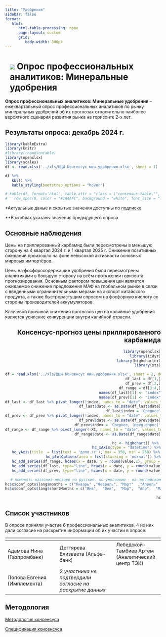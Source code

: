 ```yaml
---
title: "Удобрения"
sidebar: false
format:
   html:
      html-table-processing: none
      page-layout: custom
      grid:
         body-width: 800px
---
```


# ![](../images/icon-agro.svg)  Опрос профессиональных аналитиков: Минеральные удобрения {.my-custom-class style="margin-left:3%;"}

::::::::::: grid
::: {.g-col-12 .g-col-sm-12 .g-col-xs-12 .g-col-xl-10 .g-col-md-6 .g-col-lg-6}
**Опрос профессиональных аналитиков: Минеральные удобрения** -- ежеквартальный опрос профессиональных аналитиков по рынку минеральных удобрений об их прогнозах относительно наиболее вероятного сценария развития рынка на горизонте 2-х лет.
:::

::: {.g-col-12 .g-col-sm-12 .g-col-xs-12 .g-col-xl-10 .g-col-md-6 .g-col-lg-6}
## Результаты опроса: декабрь 2024 г.

```r
library(kableExtra)
library(knitr)
#library(rhandsontable)
library(openxlsx)
library(scales)
df <- read.xlsx('../xls/ЦЦИ Консенсус мин.удобрения.xlsx', sheet = 1)

df %>%
   kbl() %>%
   kable_styling(bootstrap_options = "hover")

# kable(df, format='html', table.attr = "class = \"consensus-table\"", digits=1, lable = TRUE) %>%
#   row_spec(0, color = "#1A4AFC", background = "white", font_size = "larger", bold = TRUE, align = "right")
```

\*Актуальные даные и скрытые значения доступны по [подписке](../subscribe.qmd)

\*\*В скобках указаны значения предыдущего опроса
:::

::: {.g-col-12 .g-col-sm-12 .g-col-xs-12 .g-col-xl-5 .g-col-md-6 .g-col-lg-6}
## Основные наблюдения

Цены на приллированный карбамид были пересмотрены в меньшую сторону на 4 квартал 2024 г. и 1 квартал 2025 г. Снижение позитивных ожиданий произошло на фоне невысокой активности основных мировых импортёров.

Цены на фосфоросодержащие удобрения были пересмотрены аналитиками в большую сторону на всём протяжении горизонта прогнозирования. Основным фактором повышения цен является ожидаемое снижение предложения МАФ на глобальном рынке в связи с введенными ограничительными мерами на экспорт китайского продукта, а также быстрорастущим спросом на фосфорную кислоту со стороны производителей аккумуляторов.

Ключевой причиной снижения прогнозов цен на калийные удобрения является усиление конкуренции внутри калийной отрасли.
:::

:::: {.g-col-12 .g-col-sm-12 .g-col-xs-12 .g-col-xl-5 .g-col-md-6 .g-col-lg-6}
::: {style="text-align: right"}
## Консенсус-прогноз цены приллированного карбамида

```r
library(openxlsx)
library(tidyr)
library(highcharter)
library(xts)

df = read.xlsx('../xls/ЦЦИ Консенсус мин.удобрения.xlsx', sheet = 2, detectDates = TRUE)
df_last = df[1,]
df_prev = df[2,]
df_range = df[3:4,]
names(df_last)[1] <- "index"
names(df_prev)[1] <- "index"
df_last <- df_last %>% pivot_longer(!index, names_to = "date", values_to = 'value')
df_last$date <- as.Date(df_last$date)
df_last$index = 'Среднее'
df_prev <- df_prev %>% pivot_longer(!index, names_to = "date", values_to = 'value')
df_prev$date <- as.Date(df_prev$date)
df_prev$index = 'Среднее, (пред.опрос)'
df_range <- df_range %>% pivot_longer(-X1, names_to = "date", values_to = 'value')
df_range$date <- as.Date(df_range$date)

hc <- highchart() %>% 
   hc_xAxis(type = "datetime") %>%
   hc_yAxis(title  = list(text = 'долл./т'), max = 350, min = 250) %>% 
   hc_plotOptions(area = list(stacking = 'normal')) %>%
   hc_add_series(df_range, hcaes(x = date, y = round(value,2), group = X1), type = 'area', color = c('#d1e5ff','#ffffff')) %>%
   hc_add_series(df_last, type="line", hcaes(x = date, y = round(value,2), group=index), color = "#1A4AFC", dataLabels = TRUE) %>%
   hc_add_series(df_prev, type="line", hcaes(x = date, y = round(value,2), group=index), color = "#1A4AFC", dashStyle = "ShortDash")

# поменять названия месяцев на русские. по умолчанию - на английском
hc$x$conf_opts$lang$months = c("Январь"	,"Февраль",	"Март"	,"Апрель"	,"Май",	"Июнь", "Июль",	"Август",	"Сентябрь",	"Октябрь",	"Ноябрь",	"Декабрь")
hc$x$conf_opts$lang$shortMonths = c("Янв", 	"Фев",	"Мар",	"Апр",	"Май",	"Июн",	"Июл",	"Авг",	"Сен",	"Окт",	"Ноя",	"Дек")

hc
```
:::
::::

::: {.g-col-12 .g-col-sm-12 .g-col-xs-12 .g-col-xl-10 .g-col-md-6 .g-col-lg-6}
## Список участников

В опросе приняли участие 6 профессиональных аналитиков, 4 из них дали согласие на раскрытие информации об их участии в опросе:

| <!-- --> | <!-- --> | <!-- --> |
|------------------------|--------------------------|----------------------|
| Адамова Нина (Газпромбанк) | Дегтярева Елизавета (Альфа-банк) | Лебедской-Тамбиев Артем (Аналитический центр ТЭК) |
| Попова Евгения (Имплемента) | *2 участника не подтвердили согласие на раскрытие данных* |  |
:::

:::: {.g-col-12 .g-col-sm-12 .g-col-xs-12 .g-col-xl-4 .g-col-md-6 .g-col-lg-6}
::: {style="text-align: left"}
## Методология

[Методология консенсуса](../methodology/methodology-consensus-pbc.qmd)

[Спецификация консенсуса](../pdf/Fertiliser Consensus Specifications PBC.pdf)
:::
::::
:::::::::::

